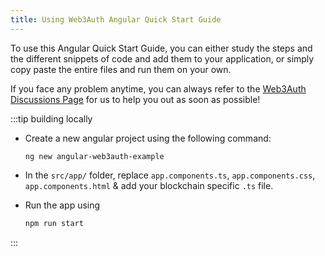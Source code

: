 ```yaml
---
title: Using Web3Auth Angular Quick Start Guide
---
```


To use this Angular Quick Start Guide, you can either study the steps and the different snippets of code and add them to your application, or simply
copy paste the entire files and run them on your own.

If you face any problem anytime, you can always refer to the [Web3Auth Discussions Page](https://github.com/Web3Auth/Web3Auth/discussions) for us to
help you out as soon as possible!

:::tip building locally

- Create a new angular project using the following command:

  ```shell
  ng new angular-web3auth-example
  ```

- In the `src/app/` folder, replace `app.components.ts`, `app.components.css`, `app.components.html` & add your blockchain specific `.ts` file.

- Run the app using

  ```bash npm2yarn
  npm run start
  ```

:::
